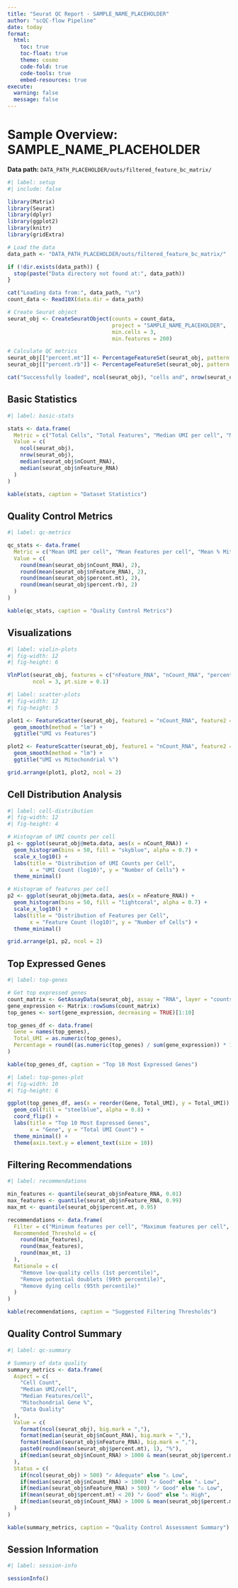 ```yaml
---
title: "Seurat QC Report - SAMPLE_NAME_PLACEHOLDER"
author: "scQC-flow Pipeline"
date: today
format: 
  html:
    toc: true
    toc-float: true
    theme: cosmo
    code-fold: true
    code-tools: true
    embed-resources: true
execute:
  warning: false
  message: false
---
```


# Sample Overview: SAMPLE_NAME_PLACEHOLDER

**Data path:** `DATA_PATH_PLACEHOLDER/outs/filtered_feature_bc_matrix/`

```r
#| label: setup
#| include: false

library(Matrix)
library(Seurat)
library(dplyr)
library(ggplot2)
library(knitr)
library(gridExtra)

# Load the data
data_path <- "DATA_PATH_PLACEHOLDER/outs/filtered_feature_bc_matrix/"

if (!dir.exists(data_path)) {
  stop(paste("Data directory not found at:", data_path))
}

cat("Loading data from:", data_path, "\n")
count_data <- Read10X(data.dir = data_path)

# Create Seurat object
seurat_obj <- CreateSeuratObject(counts = count_data, 
                                 project = "SAMPLE_NAME_PLACEHOLDER", 
                                 min.cells = 3, 
                                 min.features = 200)

# Calculate QC metrics
seurat_obj[["percent.mt"]] <- PercentageFeatureSet(seurat_obj, pattern = "^MT-")
seurat_obj[["percent.rb"]] <- PercentageFeatureSet(seurat_obj, pattern = "^RP[SL]")

cat("Successfully loaded", ncol(seurat_obj), "cells and", nrow(seurat_obj), "features\n")
```

## Basic Statistics

```r
#| label: basic-stats

stats <- data.frame(
  Metric = c("Total Cells", "Total Features", "Median UMI per cell", "Median Features per cell"),
  Value = c(
    ncol(seurat_obj),
    nrow(seurat_obj),
    median(seurat_obj$nCount_RNA),
    median(seurat_obj$nFeature_RNA)
  )
)

kable(stats, caption = "Dataset Statistics")
```

## Quality Control Metrics

```r
#| label: qc-metrics

qc_stats <- data.frame(
  Metric = c("Mean UMI per cell", "Mean Features per cell", "Mean % Mitochondrial", "Mean % Ribosomal"),
  Value = c(
    round(mean(seurat_obj$nCount_RNA), 2),
    round(mean(seurat_obj$nFeature_RNA), 2),
    round(mean(seurat_obj$percent.mt), 2),
    round(mean(seurat_obj$percent.rb), 2)
  )
)

kable(qc_stats, caption = "Quality Control Metrics")
```

## Visualizations

```r
#| label: violin-plots
#| fig-width: 12
#| fig-height: 6

VlnPlot(seurat_obj, features = c("nFeature_RNA", "nCount_RNA", "percent.mt"), 
        ncol = 3, pt.size = 0.1)
```

```r
#| label: scatter-plots
#| fig-width: 12
#| fig-height: 5

plot1 <- FeatureScatter(seurat_obj, feature1 = "nCount_RNA", feature2 = "nFeature_RNA") +
  geom_smooth(method = "lm") +
  ggtitle("UMI vs Features")

plot2 <- FeatureScatter(seurat_obj, feature1 = "nCount_RNA", feature2 = "percent.mt") +
  geom_smooth(method = "lm") +
  ggtitle("UMI vs Mitochondrial %")

grid.arrange(plot1, plot2, ncol = 2)
```

## Cell Distribution Analysis

```r
#| label: cell-distribution
#| fig-width: 12
#| fig-height: 4

# Histogram of UMI counts per cell
p1 <- ggplot(seurat_obj@meta.data, aes(x = nCount_RNA)) +
  geom_histogram(bins = 50, fill = "skyblue", alpha = 0.7) +
  scale_x_log10() +
  labs(title = "Distribution of UMI Counts per Cell",
       x = "UMI Count (log10)", y = "Number of Cells") +
  theme_minimal()

# Histogram of features per cell
p2 <- ggplot(seurat_obj@meta.data, aes(x = nFeature_RNA)) +
  geom_histogram(bins = 50, fill = "lightcoral", alpha = 0.7) +
  scale_x_log10() +
  labs(title = "Distribution of Features per Cell",
       x = "Feature Count (log10)", y = "Number of Cells") +
  theme_minimal()

grid.arrange(p1, p2, ncol = 2)
```

## Top Expressed Genes

```r
#| label: top-genes

# Get top expressed genes
count_matrix <- GetAssayData(seurat_obj, assay = "RNA", layer = "counts")
gene_expression <- Matrix::rowSums(count_matrix)
top_genes <- sort(gene_expression, decreasing = TRUE)[1:10]

top_genes_df <- data.frame(
  Gene = names(top_genes),
  Total_UMI = as.numeric(top_genes),
  Percentage = round((as.numeric(top_genes) / sum(gene_expression)) * 100, 2)
)

kable(top_genes_df, caption = "Top 10 Most Expressed Genes")
```

```r
#| label: top-genes-plot
#| fig-width: 10
#| fig-height: 6

ggplot(top_genes_df, aes(x = reorder(Gene, Total_UMI), y = Total_UMI)) +
  geom_col(fill = "steelblue", alpha = 0.8) +
  coord_flip() +
  labs(title = "Top 10 Most Expressed Genes", 
       x = "Gene", y = "Total UMI Count") +
  theme_minimal() +
  theme(axis.text.y = element_text(size = 10))
```

## Filtering Recommendations

```r
#| label: recommendations

min_features <- quantile(seurat_obj$nFeature_RNA, 0.01)
max_features <- quantile(seurat_obj$nFeature_RNA, 0.99)
max_mt <- quantile(seurat_obj$percent.mt, 0.95)

recommendations <- data.frame(
  Filter = c("Minimum features per cell", "Maximum features per cell", "Maximum mitochondrial %"),
  Recommended_Threshold = c(
    round(min_features),
    round(max_features),
    round(max_mt, 1)
  ),
  Rationale = c(
    "Remove low-quality cells (1st percentile)",
    "Remove potential doublets (99th percentile)", 
    "Remove dying cells (95th percentile)"
  )
)

kable(recommendations, caption = "Suggested Filtering Thresholds")
```

## Quality Control Summary

```r
#| label: qc-summary

# Summary of data quality
summary_metrics <- data.frame(
  Aspect = c(
    "Cell Count", 
    "Median UMI/cell",
    "Median Features/cell",
    "Mitochondrial Gene %",
    "Data Quality"
  ),
  Value = c(
    format(ncol(seurat_obj), big.mark = ","),
    format(median(seurat_obj$nCount_RNA), big.mark = ","),
    format(median(seurat_obj$nFeature_RNA), big.mark = ","),
    paste0(round(mean(seurat_obj$percent.mt), 1), "%"),
    if(median(seurat_obj$nCount_RNA) > 1000 & mean(seurat_obj$percent.mt) < 20) "High" else "Moderate"
  ),
  Status = c(
    if(ncol(seurat_obj) > 500) "✓ Adequate" else "⚠ Low",
    if(median(seurat_obj$nCount_RNA) > 1000) "✓ Good" else "⚠ Low", 
    if(median(seurat_obj$nFeature_RNA) > 500) "✓ Good" else "⚠ Low",
    if(mean(seurat_obj$percent.mt) < 20) "✓ Good" else "⚠ High",
    if(median(seurat_obj$nCount_RNA) > 1000 & mean(seurat_obj$percent.mt) < 20) "✓ Ready for analysis" else "⚠ May need additional filtering"
  )
)

kable(summary_metrics, caption = "Quality Control Assessment Summary")
```

## Session Information

```r
#| label: session-info

sessionInfo()
```
